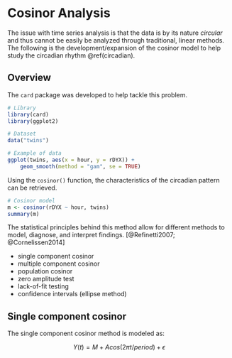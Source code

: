 # Cosinor Analysis {#cosinor}

The issue with time series analysis is that the data is by its nature _circular_ and thus cannot be easily be analyzed through traditional, linear methods. The following is the development/expansion of the cosinor model to help study the circadian rhythm \@ref(circadian). 

## Overview

The `card` package was developed to help tackle this problem. 

```r
# Library
library(card)
library(ggplot2)

# Dataset
data("twins")

# Example of data
ggplot(twins, aes(x = hour, y = rDYX)) +
	geom_smooth(method = "gam", se = TRUE) 
```

Using the `cosinor()` function, the characteristics of the circadian pattern can be retrieved.

```r
# Cosinor model
m <- cosinor(rDYX ~ hour, twins)
summary(m)
```

The statistical principles behind this method allow for different methods to model, diagnose, and interpret findings. [@Refinetti2007; @Cornelissen2014]

- single component cosinor
- multiple component cosinor
- population cosinor
- zero amplitude test
- lack-of-fit testing
- confidence intervals (ellipse method)

## Single component cosinor

The single component cosinor method is modeled as:

$$Y(t) = M + A cos(2 \pi t / period) + \epsilon$$
